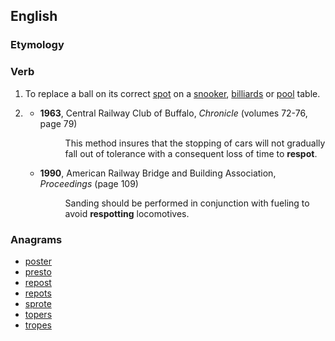 ==English==

===Etymology===
{{prefix|re|spot}}

===Verb===
{{en-verb|respots|respotting|respotted}}

# {{context|sports|billiards|snooker|pool|lang=en}} To replace a ball on its correct [[spot]] on a [[snooker]], [[billiards]] or [[pool]] table.
# {{cx|railways|lang=en}} {{rfdef|lang=en}}
#* '''1963''', Central Railway Club of Buffalo, ''Chronicle'' (volumes 72-76, page 79)
#*: This method insures that the stopping of cars will not gradually fall out of tolerance with a consequent loss of time to '''respot'''.
#* '''1990''', American Railway Bridge and Building Association, ''Proceedings'' (page 109)
#*: Sanding should be performed in conjunction with fueling to avoid '''respotting''' locomotives.

===Anagrams===
* [[poster#English|poster]]
* [[presto#English|presto]]
* [[repost#English|repost]]
* [[repots#English|repots]]
* [[sprote#English|sprote]]
* [[topers#English|topers]]
* [[tropes#English|tropes]]